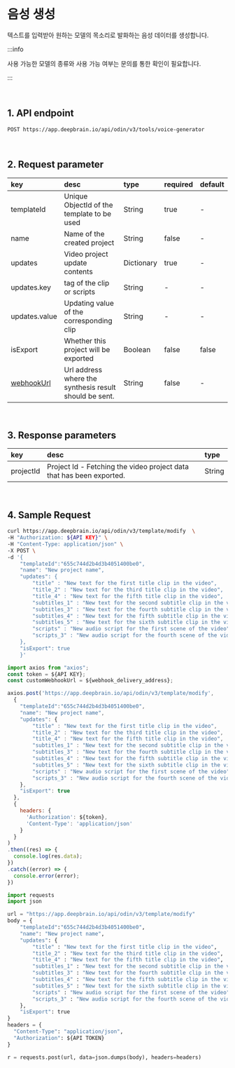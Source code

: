 # 음성 생성

텍스트를 입력받아 원하는 모델의 목소리로 발화하는 음성 데이터를 생성합니다.

:::info

사용 가능한 모델의 종류와 사용 가능 여부는 문의를 통한 확인이 필요합니다.

:::

<br/>

## 1. API endpoint

```
POST https://app.deepbrain.io/api/odin/v3/tools/voice-generator
```

<br/>

## 2. Request parameter

|key|desc|type|required|default|
|:---|:---|:---|:---|:---|
|templateId|Unique ObjectId of the template to be used|String|true|-|
|name|Name of the created project|String|false|-|
|updates|Video project update contents|Dictionary|true|-|
|updates.key|tag of the clip or scripts|String|-|-|
|updates.value|Updating value of the corresponding clip|String|-|-|
|isExport|Whether this project will be exported|Boolean|false|false|
|[webhookUrl](../reference/webhook)|Url address where the synthesis result should be sent.|String|false|-|

<br/>

## 3. Response parameters

|key|desc|type|
|:---|:---|:---|
|projectId|Project Id - Fetching the video project data that has been exported.|String|

<br/>


## 4. Sample Request


<Tabs>
<TabItem value="curl" label="cURL">

```bash
curl https://app.deepbrain.io/api/odin/v3/template/modify  \
-H "Authorization: ${API KEY}" \
-H "Content-Type: application/json" \
-X POST \
-d '{
    "templateId":"655c744d2b4d3b4051400be0",
    "name": "New project name",
    "updates": { 
        "title" : "New text for the first title clip in the video",
        "title_2" : "New text for the third title clip in the video",
        "title_4" : "New text for the fifth title clip in the video",
        "subtitles_1" : "New text for the second subtitle clip in the video",
        "subtitles_3" : "New text for the fourth subtitle clip in the video",
        "subtitles_4" : "New text for the fifth subtitle clip in the video",
        "subtitles_5" : "New text for the sixth subtitle clip in the video",
        "scripts" : "New audio script for the first scene of the video",
        "scripts_3" : "New audio script for the fourth scene of the video"
    },
    "isExport": true
    }'
```

</TabItem>
<TabItem value="js" label="Node.js">

```js
import axios from "axios";
const token = ${API KEY};
const customWebhookUrl = ${webhook_delivery_address};

axios.post('https://app.deepbrain.io/api/odin/v3/template/modify', 
  {
    "templateId":"655c744d2b4d3b4051400be0",
    "name": "New project name",
    "updates": { 
        "title" : "New text for the first title clip in the video",
        "title_2" : "New text for the third title clip in the video",
        "title_4" : "New text for the fifth title clip in the video",
        "subtitles_1" : "New text for the second subtitle clip in the video",
        "subtitles_3" : "New text for the fourth subtitle clip in the video",
        "subtitles_4" : "New text for the fifth subtitle clip in the video",
        "subtitles_5" : "New text for the sixth subtitle clip in the video",
        "scripts" : "New audio script for the first scene of the video",
        "scripts_3" : "New audio script for the fourth scene of the video"
    },
    "isExport": true
  }, 
  {
    headers: {
      'Authorization': ${token},
      'Content-Type': 'application/json'
    }
  }
)
.then((res) => {
  console.log(res.data);
})
.catch((error) => {
  console.error(error);
})
```

</TabItem>
<TabItem value="py" label="Python">

```py
import requests
import json

url = "https://app.deepbrain.io/api/odin/v3/template/modify"
body = {
    "templateId":"655c744d2b4d3b4051400be0",
    "name": "New project name",
    "updates": { 
        "title" : "New text for the first title clip in the video",
        "title_2" : "New text for the third title clip in the video",
        "title_4" : "New text for the fifth title clip in the video",
        "subtitles_1" : "New text for the second subtitle clip in the video",
        "subtitles_3" : "New text for the fourth subtitle clip in the video",
        "subtitles_4" : "New text for the fifth subtitle clip in the video",
        "subtitles_5" : "New text for the sixth subtitle clip in the video",
        "scripts" : "New audio script for the first scene of the video",
        "scripts_3" : "New audio script for the fourth scene of the video"
    },
    "isExport": true
}
headers = {
  "Content-Type": "application/json",
  "Authorization": ${API TOKEN}
}

r = requests.post(url, data=json.dumps(body), headers=headers)
```

</TabItem>
</Tabs>
